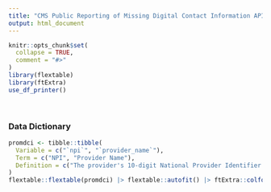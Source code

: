 ```yaml
---
title: "CMS Public Reporting of Missing Digital Contact Information API"
output: html_document
---
```


```r
knitr::opts_chunk$set(
  collapse = TRUE,
  comment = "#>"
)
library(flextable)
library(ftExtra)
use_df_printer()
```

<br>

### Data Dictionary

```r
promdci <- tibble::tibble(
  Variable = c("`npi`", "`provider_name`"),
  Term = c("NPI", "Provider Name"),
  Definition = c("The provider's 10-digit National Provider Identifier.", "Name of the provider. It consists of the legal last name followed by the first name, separated by a comma."),
)
flextable::flextable(promdci) |> flextable::autofit() |> ftExtra::colformat_md() |> flextable::theme_vanilla()
```

<br><br>
